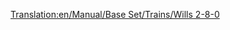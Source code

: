 [[Translation:en/Manual/Base Set/Trains/Wills 2-8-0]]
{{it/Manuale/Set base/Treni/StatLocomotive|Image=[[File:en/Manual/Base Set/Trains/Wills280.png]]
|Name=Wills 2-8-0
|Costo=32.812
|Velocità=88
|Peso=145
|Potenza=820
|Sforzo=42.929 
|Kn=421
|Annuale=4.264
|Progettata=1944
|Vita=20
|Clima=
*Subartico
*Subtropicale
|Descrizione=L'unica locomotiva a vapore per i climi subartico e subtropicale. 2-8-0 rappresenta la disposizione delle ruote di due ruote anteriori su un asse, otto ruote motrici motorizzate e accoppiate su quattro assi e nessuna ruota posteriore.

|Real-life=Esistono varie locomotive 2-8-0. Su quale di esse si basa la versione di Transport Tycoon non è chiaro, tuttavia [https://en.wikipedia.org/wiki/2-8-0#United_States ha una somiglianza con varie locomotive 2-8-0 popolari in Nord America] e modelli di locomotive 2-8-0 costruiti in massa dal [https://en.wikipedia.org/wiki/WD_Austerity_2-8-0 UK in World War II] e dal  [https://en.wikipedia.org/wiki/Victorian_Railways_J_class J] e [https://en.wikipedia.org/wiki/Victorian_Railways_K_class K] classi di locomotive usate nello stato Victoria in Australia.<br/>
alcune 2-8-0: [http://www.lner.info/locos/O/o.shtml] [http://www.lner.info/locos/P/p.shtml]
}}
   